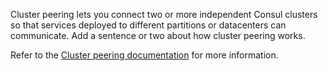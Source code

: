 Cluster peering lets you connect two or more independent Consul clusters so that services deployed to different partitions or datacenters can communicate. Add a sentence or two about how cluster peering works.

Refer to the [Cluster peering documentation](/consul/docs/link/cluster-peering#guidance) for more information.